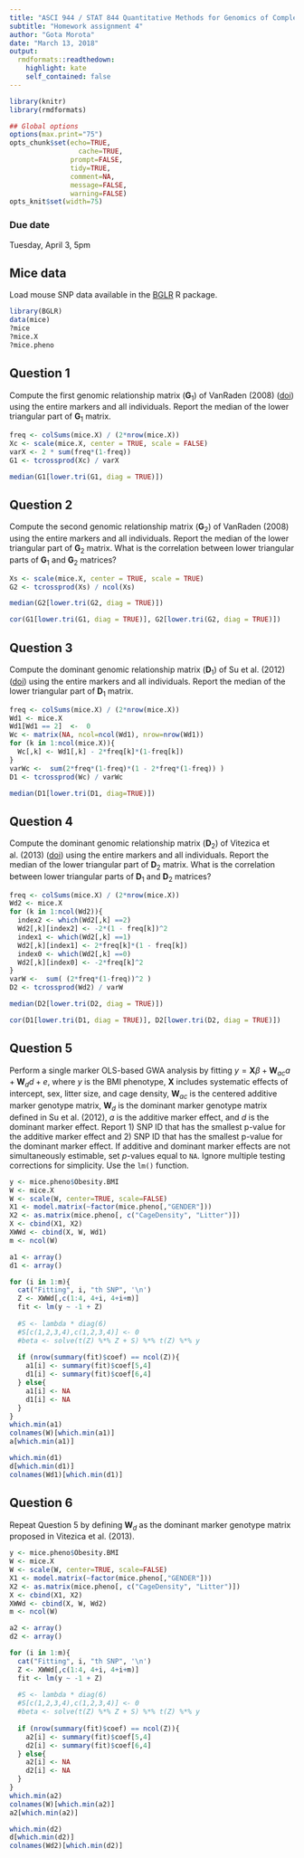 ```yaml
---
title: "ASCI 944 / STAT 844 Quantitative Methods for Genomics of Complex Traits"
subtitle: "Homework assignment 4"
author: "Gota Morota"
date: "March 13, 2018"
output:
  rmdformats::readthedown:
    highlight: kate
    self_contained: false
---
```


```r
library(knitr)
library(rmdformats)

## Global options
options(max.print="75")
opts_chunk$set(echo=TRUE,
	             cache=TRUE,
               prompt=FALSE,
               tidy=TRUE,
               comment=NA,
               message=FALSE,
               warning=FALSE)
opts_knit$set(width=75)
```

### Due date
Tuesday, April 3, 5pm

## Mice data
Load mouse SNP data available in the [BGLR](https://cran.r-project.org/web/packages/BGLR/index.html) R package. 
```r
library(BGLR)
data(mice)
?mice
?mice.X
?mice.pheno
```


## Question 1
Compute the first genomic relationship matrix ($\mathbf{G}_1$) of VanRaden (2008) ([doi](http://dx.doi.org/10.3168/jds.2007-0980)) using the entire markers and all individuals. Report the median of the lower triangular part of $\mathbf{G}_1$ matrix.
```r
freq <- colSums(mice.X) / (2*nrow(mice.X))
Xc <- scale(mice.X, center = TRUE, scale = FALSE)
varX <- 2 * sum(freq*(1-freq))
G1 <- tcrossprod(Xc) / varX

median(G1[lower.tri(G1, diag = TRUE)])
```

## Question 2
Compute the second genomic relationship matrix ($\mathbf{G}_2$) of VanRaden (2008) using the entire markers and all individuals.  Report the median of the lower triangular part of $\mathbf{G}_2$ matrix. What is the correlation between lower triangular parts of $\mathbf{G}_1$  and $\mathbf{G}_2$ matrices?
```r
Xs <- scale(mice.X, center = TRUE, scale = TRUE)
G2 <- tcrossprod(Xs) / ncol(Xs)

median(G2[lower.tri(G2, diag = TRUE)])

cor(G1[lower.tri(G1, diag = TRUE)], G2[lower.tri(G2, diag = TRUE)])
```

## Question 3
Compute the dominant genomic relationship matrix ($\mathbf{D}_1$) of Su et al. (2012) ([doi](http://dx.doi.org/10.1371/journal.pone.0045293)) using the entire markers and all individuals. Report the median of the lower triangular part of $\mathbf{D}_1$ matrix.
```r
freq <- colSums(mice.X) / (2*nrow(mice.X))
Wd1 <- mice.X
Wd1[Wd1 == 2]  <-  0
Wc <- matrix(NA, ncol=ncol(Wd1), nrow=nrow(Wd1))
for (k in 1:ncol(mice.X)){
  Wc[,k] <- Wd1[,k] - 2*freq[k]*(1-freq[k])
}
varWc <-  sum(2*freq*(1-freq)*(1 - 2*freq*(1-freq)) )
D1 <- tcrossprod(Wc) / varWc

median(D1[lower.tri(D1, diag=TRUE)])

```

## Question 4
Compute the dominant genomic relationship matrix ($\mathbf{D}_2$) of Vitezica et al. (2013) ([doi](http://dx.doi.org/10.1534/genetics.113.155176)) using the entire markers and all individuals. Report the median of the lower triangular part of $\mathbf{D}_2$ matrix. What is the correlation between lower triangular parts of $\mathbf{D}_1$ and  $\mathbf{D}_2$ matrices?
```r
freq <- colSums(mice.X) / (2*nrow(mice.X))
Wd2 <- mice.X
for (k in 1:ncol(Wd2)){
  index2 <- which(Wd2[,k] ==2)
  Wd2[,k][index2] <- -2*(1 - freq[k])^2
  index1 <- which(Wd2[,k] ==1)
  Wd2[,k][index1] <- 2*freq[k]*(1 - freq[k])
  index0 <- which(Wd2[,k] ==0)
  Wd2[,k][index0] <- -2*freq[k]^2
}
varW <-  sum( (2*freq*(1-freq))^2 )
D2 <- tcrossprod(Wd2) / varW

median(D2[lower.tri(D2, diag = TRUE)])

cor(D1[lower.tri(D1, diag = TRUE)], D2[lower.tri(D2, diag = TRUE)])
```


## Question 5
Perform a single marker OLS-based GWA analysis by fitting $y = \mathbf{X}\beta + \mathbf{W}_{ac} a + \mathbf{W}_d d + e$, 
where $y$ is the BMI phenotype, $\mathbf{X}$ includes systematic effects of intercept, sex, litter size, and cage density, $\mathbf{W}_{ac}$ is the centered additive marker genotype matrix, $\mathbf{W}_{d}$ is the dominant marker genotype matrix defined in Su et al. (2012), $a$ is the additive marker effect, and $d$ is the dominant marker effect. Report 1) SNP ID that has the smallest p-value for the additive marker effect and 2) SNP ID that has the smallest p-value for the dominant marker effect. If additive and dominant marker effects are not simultaneously estimable, set $p$-values equal to `NA`. Ignore multiple testing corrections for simplicity. Use the `lm()` function. 

```r
y <- mice.pheno$Obesity.BMI
W <- mice.X
W <- scale(W, center=TRUE, scale=FALSE)
X1 <- model.matrix(~factor(mice.pheno[,"GENDER"]))
X2 <- as.matrix(mice.pheno[, c("CageDensity", "Litter")])
X <- cbind(X1, X2)
XWWd <- cbind(X, W, Wd1)
m <- ncol(W)

a1 <- array()
d1 <- array()

for (i in 1:m){
  cat("Fitting", i, "th SNP", '\n')
  Z <- XWWd[,c(1:4, 4+i, 4+i+m)]
  fit <- lm(y ~ -1 + Z)
  
  #S <- lambda * diag(6)
  #S[c(1,2,3,4),c(1,2,3,4)] <- 0
  #beta <- solve(t(Z) %*% Z + S) %*% t(Z) %*% y
  
  if (nrow(summary(fit)$coef) == ncol(Z)){
    a1[i] <- summary(fit)$coef[5,4]
    d1[i] <- summary(fit)$coef[6,4]
  } else{
    a1[i] <- NA
    d1[i] <- NA
  }
}
which.min(a1)
colnames(W)[which.min(a1)]
a[which.min(a1)]

which.min(d1)
d[which.min(d1)]
colnames(Wd1)[which.min(d1)]

```



## Question 6
Repeat Question 5 by defining $\mathbf{W}_{d}$ as the dominant marker genotype matrix proposed in Vitezica et al. (2013). 
```r
y <- mice.pheno$Obesity.BMI
W <- mice.X
W <- scale(W, center=TRUE, scale=FALSE)
X1 <- model.matrix(~factor(mice.pheno[,"GENDER"]))
X2 <- as.matrix(mice.pheno[, c("CageDensity", "Litter")])
X <- cbind(X1, X2)
XWWd <- cbind(X, W, Wd2)
m <- ncol(W)

a2 <- array()
d2 <- array()

for (i in 1:m){
  cat("Fitting", i, "th SNP", '\n')
  Z <- XWWd[,c(1:4, 4+i, 4+i+m)]
  fit <- lm(y ~ -1 + Z)
  
  #S <- lambda * diag(6)
  #S[c(1,2,3,4),c(1,2,3,4)] <- 0
  #beta <- solve(t(Z) %*% Z + S) %*% t(Z) %*% y
  
  if (nrow(summary(fit)$coef) == ncol(Z)){
    a2[i] <- summary(fit)$coef[5,4]
    d2[i] <- summary(fit)$coef[6,4]
  } else{
    a2[i] <- NA
    d2[i] <- NA
  }
}
which.min(a2)
colnames(W)[which.min(a2)]
a2[which.min(a2)]

which.min(d2)
d[which.min(d2)]
colnames(Wd2)[which.min(d2)]

```

